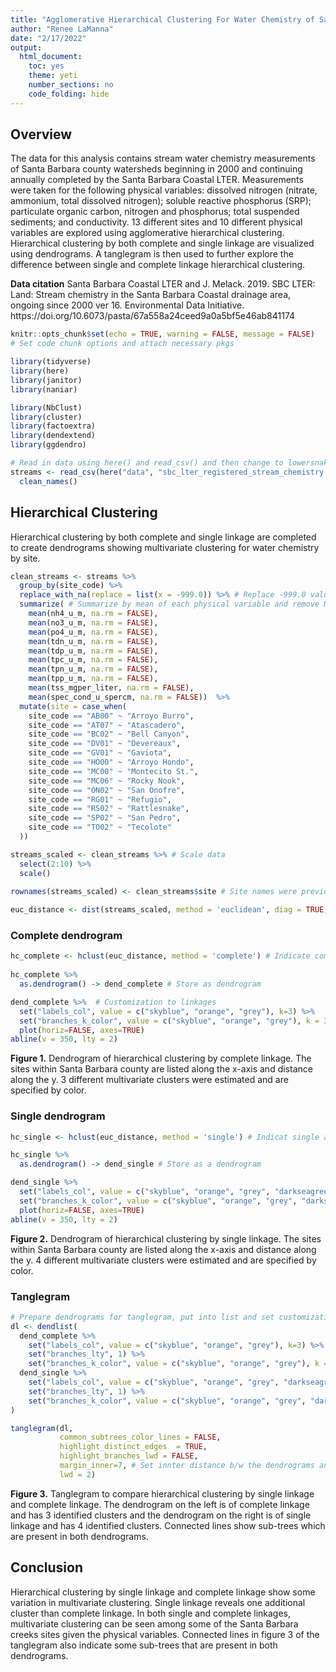 ```yaml
---
title: "Agglomerative Hierarchical Clustering For Water Chemistry of Santa Barbara Streams"
author: "Renee LaManna"
date: "2/17/2022"
output: 
  html_document: 
    toc: yes
    theme: yeti
    number_sections: no
    code_folding: hide 
---
```


## Overview

The data for this analysis contains stream water chemistry measurements of Santa Barbara county watersheds beginning in 2000 and continuing annually completed by the Santa Barbara Coastal LTER. Measurements were taken for the following physical variables: dissolved nitrogen (nitrate, ammonium, total dissolved nitrogen); soluble reactive phosphorus (SRP); particulate organic carbon, nitrogen and phosphorus; total suspended sediments; and conductivity. 13 different sites and 10 different physical variables are explored using agglomerative hierarchical clustering. Hierarchical clustering by both complete and single linkage are visualized using dendrograms. A tanglegram is then used to further explore the difference between single and complete linkage hierarchical clustering.

**Data citation** 
Santa Barbara Coastal LTER and J. Melack. 2019. SBC LTER: Land: Stream chemistry in the Santa Barbara Coastal drainage area, ongoing since 2000 ver 16. Environmental Data Initiative. https://doi.org/10.6073/pasta/67a558a24ceed9a0a5bf5e46ab841174 


```r
knitr::opts_chunk$set(echo = TRUE, warning = FALSE, message = FALSE)
# Set code chunk options and attach necessary pkgs

library(tidyverse)
library(here)
library(janitor)
library(naniar)

library(NbClust)
library(cluster)
library(factoextra)
library(dendextend)
library(ggdendro)
```

```r
# Read in data using here() and read_csv() and then change to lowersnake case using clean_names()
streams <- read_csv(here("data", "sbc_lter_registered_stream_chemistry.csv")) %>% 
  clean_names()
```


## Hierarchical Clustering {.tabset .tabset-fade} 
Hierarchical clustering by both complete and single linkage are completed to create dendrograms showing multivariate clustering for water chemistry by site.


```r
clean_streams <- streams %>% 
  group_by(site_code) %>% 
  replace_with_na(replace = list(x = -999.0)) %>% # Replace -999.0 values w/ NA
  summarize( # Summarize by mean of each physical variable and remove NAs
    mean(nh4_u_m, na.rm = FALSE),
    mean(no3_u_m, na.rm = FALSE),
    mean(po4_u_m, na.rm = FALSE),
    mean(tdn_u_m, na.rm = FALSE),
    mean(tdp_u_m, na.rm = FALSE),
    mean(tpc_u_m, na.rm = FALSE),
    mean(tpn_u_m, na.rm = FALSE),
    mean(tpp_u_m, na.rm = FALSE),
    mean(tss_mgper_liter, na.rm = FALSE),
    mean(spec_cond_u_spercm, na.rm = FALSE))  %>% 
  mutate(site = case_when(
    site_code == "AB00" ~ "Arroyo Burro",
    site_code == "AT07" ~ "Atascadero",
    site_code == "BC02" ~ "Bell Canyon",
    site_code == "DV01" ~ "Devereaux",
    site_code == "GV01" ~ "Gaviota",
    site_code == "HO00" ~ "Arroyo Hondo",
    site_code == "MC00" ~ "Montecito St.",
    site_code == "MC06" ~ "Rocky Nook",
    site_code == "ON02" ~ "San Onofre",
    site_code == "RG01" ~ "Refugio",
    site_code == "RS02" ~ "Rattlesnake",
    site_code == "SP02" ~ "San Pedro",
    site_code == "TO02" ~ "Tecolote"
  ))
```

``` r
streams_scaled <- clean_streams %>% # Scale data
  select(2:10) %>% 
  scale()
    
rownames(streams_scaled) <- clean_streams$site # Site names were previously dropped, need to add back in 

euc_distance <- dist(streams_scaled, method = 'euclidean', diag = TRUE, upper = TRUE)     # Calculate euclidean distance


```

### Complete dendrogram

```r
hc_complete <- hclust(euc_distance, method = 'complete') # Indicate complete as method
  
hc_complete %>% 
  as.dendrogram() -> dend_complete # Store as dendrogram

dend_complete %>%  # Customization to linkages
  set("labels_col", value = c("skyblue", "orange", "grey"), k=3) %>%
  set("branches_k_color", value = c("skyblue", "orange", "grey"), k = 3) %>%
  plot(horiz=FALSE, axes=TRUE)
abline(v = 350, lty = 2)


```

**Figure 1.** Dendrogram of hierarchical clustering by complete linkage. The sites within Santa Barbara county are listed along the x-axis and distance along the y. 3 different multivariate clusters were estimated and are specified by color. 


### Single dendrogram
```r
hc_single <- hclust(euc_distance, method = 'single') # Indicat single as method

hc_single %>% 
  as.dendrogram() -> dend_single # Store as a dendrogram

dend_single %>% 
  set("labels_col", value = c("skyblue", "orange", "grey", "darkseagreen"), k=4) %>%
  set("branches_k_color", value = c("skyblue", "orange", "grey", "darkseagreen"), k = 4) %>%
  plot(horiz=FALSE, axes=TRUE)
abline(v = 350, lty = 2)

```

**Figure 2.** Dendrogram of hierarchical clustering by single linkage. The sites within Santa Barbara county are listed along the x-axis and distance along the y. 4 different multivariate clusters were estimated and are specified by color. 


### Tanglegram

```r
# Prepare dendrograms for tanglegram, put into list and set customizations
dl <- dendlist(
  dend_complete %>% 
    set("labels_col", value = c("skyblue", "orange", "grey"), k=3) %>%
    set("branches_lty", 1) %>%
    set("branches_k_color", value = c("skyblue", "orange", "grey"), k = 3),
  dend_single %>% 
    set("labels_col", value = c("skyblue", "orange", "grey", "darkseagreen"), k=4) %>%
    set("branches_lty", 1) %>%
    set("branches_k_color", value = c("skyblue", "orange", "grey", "darkseagreen" ), k = 4)
)

tanglegram(dl, 
           common_subtrees_color_lines = FALSE, 
           highlight_distinct_edges  = TRUE, 
           highlight_branches_lwd = FALSE,
           margin_inner=7, # Set innter distance b/w the dendrograms and connecting lines
           lwd = 2)

```


**Figure 3.** Tanglegram to compare hierarchical clustering by single linkage and complete linkage. The dendrogram on the left is of complete linkage and has 3 identified clusters and the dendrogram on the right is of single linkage and has 4 identified clusters. Connected lines show sub-trees which are present in both dendrograms. 


## Conclusion

Hierarchical clustering by single linkage and complete linkage show some variation in multivariate clustering. Single linkage reveals one additional cluster than complete linkage. In both single and complete linkages, multivariate clustering can be seen among some of the Santa Barbara creeks sites given the physical variables. Connected lines in figure 3 of the tanglegram also indicate some sub-trees that are present in both dendrograms.